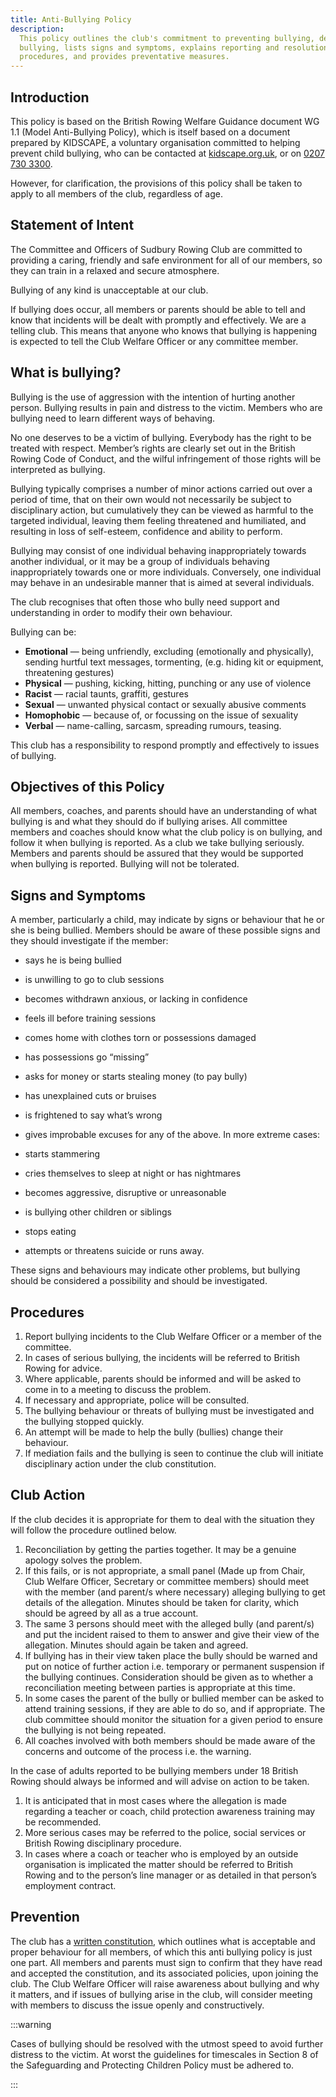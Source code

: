 ```yaml
---
title: Anti-Bullying Policy
description:
  This policy outlines the club's commitment to preventing bullying, defines
  bullying, lists signs and symptoms, explains reporting and resolution
  procedures, and provides preventative measures.
---
```


## Introduction

This policy is based on the British Rowing Welfare Guidance document WG 1.1
(Model Anti-Bullying Policy), which is itself based on a document prepared by
KIDSCAPE, a voluntary organisation committed to helping prevent child bullying,
who can be contacted at [kidscape.org.uk](https://kidscape.org.uk/), or on
[0207 730 3300](tel:02077303300).

However, for clarification, the provisions of this policy shall be taken to
apply to all members of the club, regardless of age.

## Statement of Intent

The Committee and Officers of Sudbury Rowing Club are committed to providing a
caring, friendly and safe environment for all of our members, so they can train
in a relaxed and secure atmosphere.

Bullying of any kind is unacceptable at our club.

If bullying does occur, all members or parents should be able to tell and know
that incidents will be dealt with promptly and effectively. We are a telling
club. This means that anyone who knows that bullying is happening is expected to
tell the Club Welfare Officer or any committee member.

## What is bullying?

Bullying is the use of aggression with the intention of hurting another person.
Bullying results in pain and distress to the victim. Members who are bullying
need to learn different ways of behaving.

No one deserves to be a victim of bullying. Everybody has the right to be
treated with respect. Member’s rights are clearly set out in the British Rowing
Code of Conduct, and the wilful infringement of those rights will be interpreted
as bullying.

Bullying typically comprises a number of minor actions carried out over a period
of time, that on their own would not necessarily be subject to disciplinary
action, but cumulatively they can be viewed as harmful to the targeted
individual, leaving them feeling threatened and humiliated, and resulting in
loss of self-esteem, confidence and ability to perform.

Bullying may consist of one individual behaving inappropriately towards another
individual, or it may be a group of individuals behaving inappropriately towards
one or more individuals. Conversely, one individual may behave in an undesirable
manner that is aimed at several individuals.

The club recognises that often those who bully need support and understanding in
order to modify their own behaviour.

Bullying can be:

- **Emotional** — being unfriendly, excluding (emotionally and physically),
  sending hurtful text messages, tormenting, (e.g. hiding kit or equipment,
  threatening gestures)
- **Physical** — pushing, kicking, hitting, punching or any use of violence
- **Racist** — racial taunts, graffiti, gestures
- **Sexual** — unwanted physical contact or sexually abusive comments
- **Homophobic** — because of, or focussing on the issue of sexuality
- **Verbal** — name-calling, sarcasm, spreading rumours, teasing.

This club has a responsibility to respond promptly and effectively to issues of
bullying.

## Objectives of this Policy

All members, coaches, and parents should have an understanding of what bullying
is and what they should do if bullying arises. All committee members and coaches
should know what the club policy is on bullying, and follow it when bullying is
reported. As a club we take bullying seriously. Members and parents should be
assured that they would be supported when bullying is reported. Bullying will
not be tolerated.

## Signs and Symptoms

A member, particularly a child, may indicate by signs or behaviour that he or
she is being bullied. Members should be aware of these possible signs and they
should investigate if the member:

- says he is being bullied
- is unwilling to go to club sessions
- becomes withdrawn anxious, or lacking in confidence
- feels ill before training sessions
- comes home with clothes torn or possessions damaged
- has possessions go “missing”
- asks for money or starts stealing money (to pay bully)
- has unexplained cuts or bruises
- is frightened to say what’s wrong
- gives improbable excuses for any of the above. In more extreme cases:

- starts stammering
- cries themselves to sleep at night or has nightmares
- becomes aggressive, disruptive or unreasonable
- is bullying other children or siblings
- stops eating
- attempts or threatens suicide or runs away.

These signs and behaviours may indicate other problems, but bullying should be
considered a possibility and should be investigated.

## Procedures

1. Report bullying incidents to the Club Welfare Officer or a member of the
   committee.
1. In cases of serious bullying, the incidents will be referred to British
   Rowing for advice.
1. Where applicable, parents should be informed and will be asked to come in to
   a meeting to discuss the problem.
1. If necessary and appropriate, police will be consulted.
1. The bullying behaviour or threats of bullying must be investigated and the
   bullying stopped quickly.
1. An attempt will be made to help the bully (bullies) change their behaviour.
1. If mediation fails and the bullying is seen to continue the club will
   initiate disciplinary action under the club constitution.

## Club Action

If the club decides it is appropriate for them to deal with the situation they
will follow the procedure outlined below.

1. Reconciliation by getting the parties together. It may be a genuine apology
   solves the problem.
1. If this fails, or is not appropriate, a small panel (Made up from Chair, Club
   Welfare Officer, Secretary or committee members) should meet with the member
   (and parent/s where necessary) alleging bullying to get details of the
   allegation. Minutes should be taken for clarity, which should be agreed by
   all as a true account.
1. The same 3 persons should meet with the alleged bully (and parent/s) and put
   the incident raised to them to answer and give their view of the allegation.
   Minutes should again be taken and agreed.
1. If bullying has in their view taken place the bully should be warned and put
   on notice of further action i.e. temporary or permanent suspension if the
   bullying continues. Consideration should be given as to whether a
   reconciliation meeting between parties is appropriate at this time.
1. In some cases the parent of the bully or bullied member can be asked to
   attend training sessions, if they are able to do so, and if appropriate. The
   club committee should monitor the situation for a given period to ensure the
   bullying is not being repeated.
1. All coaches involved with both members should be made aware of the concerns
   and outcome of the process i.e. the warning.

In the case of adults reported to be bullying members under 18 British Rowing
should always be informed and will advise on action to be taken.

1. It is anticipated that in most cases where the allegation is made regarding a
   teacher or coach, child protection awareness training may be recommended.
1. More serious cases may be referred to the police, social services or British
   Rowing disciplinary procedure.
1. In cases where a coach or teacher who is employed by an outside organisation
   is implicated the matter should be referred to British Rowing and to the
   person’s line manager or as detailed in that person’s employment contract.

## Prevention

The club has a [written constitution](./constitution.mdx), which outlines what
is acceptable and proper behaviour for all members, of which this anti bullying
policy is just one part. All members and parents must sign to confirm that they
have read and accepted the constitution, and its associated policies, upon
joining the club. The Club Welfare Officer will raise awareness about bullying
and why it matters, and if issues of bullying arise in the club, will consider
meeting with members to discuss the issue openly and constructively.

:::warning

Cases of bullying should be resolved with the utmost speed to avoid further
distress to the victim. At worst the guidelines for timescales in Section 8 of
the Safeguarding and Protecting Children Policy must be adhered to.

:::
